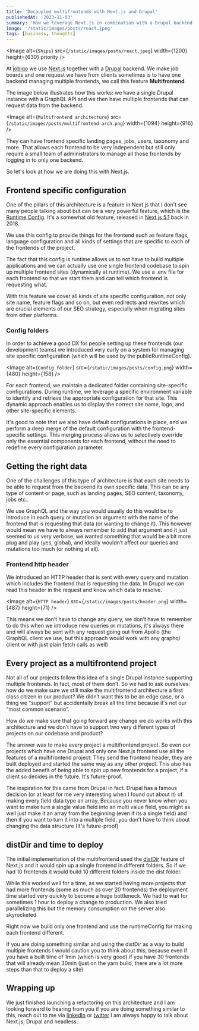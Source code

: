 ```yaml
---
title: 'Decoupled multifrontends with Next.js and Drupal'
publishedAt: '2023-11-03'
summary: 'How we leverage Next.js in combination with a Drupal backend to create multifrontend projects, allowing independent frontends managed by a single backend'
image: '/static/images/posts/react.jpeg'
tags: [business, thoughts]
---
```


<Image
  alt={`Ships`}
  src={`/static/images/posts/react.jpeg`}
  width={1200}
  height={630}
  priority
/>

At [jobiqo](https://www.jobiqo.com/) we use [Next.js](https://nextjs.org/) together with a [Drupal](https://www.drupal.org/) backend. We make job boards and one request we have from clients sometimes is to have one backend managing multiple frontends, we call this feature **Multifrontend**.

The image below illustrates how this works: we have a single Drupal instance with a GraphQL API and we then have multiple frontends that can request data from the backend.

<Image
  alt={`Multifrontend architecture`}
  src={`/static/images/posts/multifrontend-arch.png`}
  width={1094}
  height={916}
/>

They can have frontend specific landing pages, jobs, users, taxonomy and more. That allows each frontend to be very independent but still only require a small team of administrators to manage all those frontends by logging in to only one backend.

So let's look at how we are doing this with Next.js.

## Frontend specific configuration

One of the pillars of this architecture is a feature in Next.js that I don't see many people talking about but can be a very powerful feature, which is the [Runtime Config](https://nextjs.org/docs/pages/api-reference/next-config-js/runtime-configuration). It's a somewhat old feature, released in [Next.js 5.1](https://nextjs.org/blog/next-5-1) back in 2018.

We use this config to provide things for the frontend such as feature flags, language configuration and all kinds of settings that are specific to each of the frontends of the project.

The fact that this config is runtime allows us to not have to build multiple applications and we can actually use one single frontend codebase to spin up multiple frontend sites (dynamically at runtime). We use a .env file for each frontend so that we start them and can tell which frontend is requesting what.

With this feature we cover all kinds of site specific configuration, not only site name, feature flags and so on, but even redirects and rewrites which are crucial elements of our SEO strategy, especially when migrating sites from other platforms.

### Config folders

In order to achieve a good DX for people setting up these frontends (our development teams) we introduced very early on a system for managing site specific configuration (which will be used by the publicRuntimeConfig).

<Image
  alt={`Config folder`}
  src={`/static/images/posts/config.png`}
  width={480}
  height={158}
/>

For each frontend, we maintain a dedicated folder containing site-specific configurations. During runtime, we leverage a specific environment variable to identify and retrieve the appropriate configuration for that site. This dynamic approach enables us to display the correct site name, logo, and other site-specific elements.

It's good to note that we also have default configurations in place, and we perform a deep merge of the default configuration with the frontend-specific settings. This merging process allows us to selectively override only the essential components for each frontend, without the need to redefine every configuration parameter.

## Getting the right data

One of the challenges of this type of architecture is that each site needs to be able to request from the backend its own specific data. This can be any type of content or page, such as landing pages, SEO content, taxonomy, jobs etc..

We use GraphQL and the way you would usually do this would be to introduce in each query or mutation an argument with the name of the frontend that is requesting that data (or wanting to change it). This however would mean we have to always remember to add that argument and it just seemed to us very verbose, we wanted something that would be a bit more plug and play (yes, global), and ideally wouldn’t affect our queries and mutations too much (or nothing at all).

### Frontend http header

We introduced an HTTP header that is sent with every query and mutation which includes the frontend that is requesting the data. In Drupal we can read this header in the request and know which data to resolve.

<Image
  alt={`HTTP header`}
  src={`/static/images/posts/header.png`}
  width={487}
  height={71}
/>

This means we don’t have to change any query, we don’t have to remember to do this when we introduce new queries or mutations, it's always there and will always be sent with any request going out from Apollo (the GraphQL client we use, but this approach would work with any graphql client or with just plain fetch calls as well)

## Every project as a multifrontend project

Not all of our projects follow this idea of a single Drupal instance supporting multiple frontends. In fact, most of them don’t. So we had to ask ourselves: how do we make sure we still make the multifrontend architecture a first class citizen in our product? We didn’t want this to be an edge case, or a thing we "support" but accidentally break all the time because it's not our “most common scenario”.

How do we make sure that going forward any change we do works with this architecture and we don’t have to support two very different types of projects on our codebase and product?

The answer was to make every project a multifrontend project. So even our projects which have one Drupal and only one Next.js frontend use all the features of a multifrontend project: They send the frontend header, they are built deployed and started the same way as any other project. This also has the added benefit of being able to spin up new frontends for a project, if a client so decides in the future. It's future-proof.

The inspiration for this came from Drupal in fact. Drupal has a famous decision (or at least for me very interesting when I found out about it) of making every field data type an array, Because you never know when you want to make turn a single value field into an multi value field, you might as well just make it an array from the beginning (even if its a single field) and then if you want to turn it into a multiple field, you don’t have to think about changing the data structure (It's future-proof)

## distDir and time to deploy

The initial implementation of the multifrontend used the [distDir](https://nextjs.org/docs/pages/api-reference/next-config-js/distDir) feature of Next.js and it would spin up a single frontend in different folders. So if we had 10 frontends it would build 10 different folders inside the dist folder.

While this worked well for a time, as we started having more projects that had more frontends (some as much as over 20 frontends) the deployment time started very quickly to become a huge bottleneck. We had to wait for sometimes 1 hour to deploy a change to production. We also tried parallelizing this but the memory consumption on the server also skyrocketed.

Right now we build only one frontend and use the runtimeConfig for making each frontend different.

If you are doing something similar and using the distDir as a way to build multiple frontends I would caution you to think about this, because even if you have a built time of 1min (which is very good) if you have 30 frontends that will already mean 30min (just on the yarn build, there are a lot more steps than that to deploy a site)

## Wrapping up

We just finished launching a refactoring on this architecture and I am looking forward to hearing from you if you are doing something similar to this, reach out to me via [linkedIn](https://www.linkedin.com/in/joao-garin/) or [twitter](https://twitter.com/joaogarin) I am always happy to talk about Next.js, Drupal and headless.
